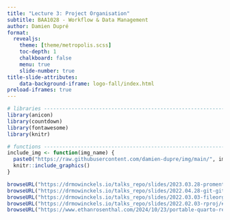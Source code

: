 ```yaml
---
title: "Lecture 3: Project Organisation"
subtitle: BAA1028 - Workflow & Data Management 
author: Damien Dupré
format:
  revealjs:
    theme: [theme/metropolis.scss]
    toc-depth: 1
    chalkboard: false
    menu: true
    slide-number: true
title-slide-attributes:
    data-background-iframe: logo-fall/index.html
preload-iframes: true
---
```


```r
# libraries --------------------------------------------------------------------
library(anicon)
library(countdown)
library(fontawesome)
library(knitr)

# functions --------------------------------------------------------------------
include_img <- function(img_name) {
  paste0("https://raw.githubusercontent.com/damien-dupre/img/main/", img_name) |> 
  knitr::include_graphics()
}

browseURL("https://drmowinckels.io/talks_repo/slides/2023.03.28-promenta-fileorg/")
browseURL("https://drmowinckels.io/talks_repo/slides/2022.04.28-git-github/#/title-slide")
browseURL("https://drmowinckels.io/talks_repo/slides/2022.03.03-fileorg/#1")
browseURL("https://drmowinckels.io/talks_repo/slides/2022.02.03-rproj/#1")
browseURL("https://www.ethanrosenthal.com/2024/10/23/portable-quarto-reports/")
```

